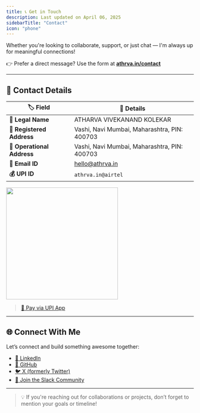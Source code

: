 ```yaml
---
title: 📞 Get in Touch
description: Last updated on April 06, 2025
sidebarTitle: "Contact"
icon: "phone"
---
```


Whether you're looking to collaborate, support, or just chat — I'm always up for meaningful connections!

👉 Prefer a direct message? Use the form at [**athrva.in/contact**](https://athrva.in/contact)

---

## 🧾 Contact Details

| 🏷️ Field                  | 📌 Details                                                |
|--------------------------|-----------------------------------------------------------|
| **👤 Legal Name**         | ATHARVA VIVEKANAND KOLEKAR                                |
| **🏢 Registered Address** | Vashi, Navi Mumbai, Maharashtra, PIN: 400703              |
| **📍 Operational Address**| Vashi, Navi Mumbai, Maharashtra, PIN: 400703              |
| **📧 Email ID**           | [hello@athrva.in](mailto:hello@athrva.in)                 |
| **💰 UPI ID**             | `athrva.in@airtel`                                        |

<Accordion title="Support my Work 🙏" >
    <Frame width="300" height="300"  >
        <img src="/images/upi.jpg" width="300" height="300" />
    </Frame>

   > [📲 Pay via UPI App](upi://pay?pa=athrva.in@airtel&pn=ATHARVA%20VIVEKANAND%20KOLEKAR&tn=Thank%20you%20for%20your%20support!&am=1&cu=INR)
</Accordion>

---

## 🌐 Connect With Me

Let’s connect and build something awesome together:

- [💼 LinkedIn](https://www.linkedin.com/in/your-username)
- [🐙 GitHub](https://github.com/your-username)
- [🐦 X (formerly Twitter)](https://x.com/your-username)
- [💬 Join the Slack Community](https://your-slack-invite-link)

---

> 💡 If you're reaching out for collaborations or projects, don’t forget to mention your goals or timeline!
